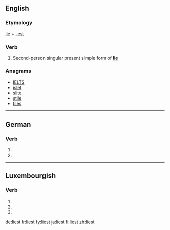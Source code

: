{{also|-liest}}
==English==

===Etymology===
[[lie]] + [[-est]]

===Verb===
{{head|en|verb form}}

# {{context|archaic|lang=en}} Second-person singular present simple form of '''[[lie]]'''

===Anagrams===
* [[IELTS#English|IELTS]]
* [[islet#English|islet]]
* [[slite#English|slite]]
* [[stile#English|stile]]
* [[tiles#English|tiles]]

----

==German==

===Verb===
{{head|de|verb form}}

# {{de-verb form of|lesen|2|s|g}}
# {{de-verb form of|lesen|3|s|g}}

----

==Luxembourgish==

===Verb===
{{head|lb|verb form}}

# {{inflection of|liesen||3|s|pres|indc|lang=lb}}
# {{inflection of|liesen||2|p|pres|indc|lang=lb}}
# {{inflection of|liesen||2|p|impr|lang=lb}}

[[de:liest]]
[[fr:liest]]
[[fy:liest]]
[[ja:liest]]
[[fi:liest]]
[[zh:liest]]